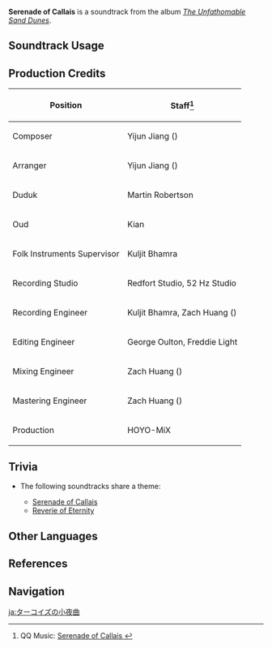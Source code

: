 {{Soundtrack Infobox
|image          = The Unfathomable Sand Dunes.png
|album          = The Unfathomable Sand Dunes
|disc           = 2
|number         = 77
|featured       =
|featured2      =
|featured3      =
|featured_disc  =
|featured_disc2 =
|featured_disc3 =
|youtube_id     = yJUUKCQW1uk
|spotify_id     = 2xe4iFHoyzhv01dJIr3yTh
|previous       = Elusive Elysium
|next           = Reverie of Eternity
}}
'''Serenade of Callais''' is a soundtrack from the album ''[[The Unfathomable Sand Dunes]]''.

==Soundtrack Usage==
{{Soundtrack Usage
|quest    = 
|location = Sobek Oasis//night;;Thamud Oasis//night
|domain   = 
}}

==Production Credits==
{| class="wikitable"
! Position
! Staff<ref>QQ Music: [https://y.qq.com/n/ryqq/songDetail/003UrKfT1mqXfm Serenade of Callais {{zh|绿松石的夜歌}}]</ref>
|-
! Composer
| Yijun Jiang ({{zh|姜以君}})
|-
! Arranger
| Yijun Jiang ({{zh|姜以君}})
|-
! Duduk
| Martin Robertson
|-
! Oud
| Kian
|-
! Folk Instruments Supervisor
| Kuljit Bhamra
|-
! Recording Studio
| Redfort Studio, 52&nbsp;Hz Studio
|-
! Recording Engineer
| Kuljit Bhamra, Zach Huang ({{zh|黄巍}})
|-
! Editing Engineer
| George Oulton, Freddie Light
|-
! Mixing Engineer
| Zach Huang ({{zh|黄巍}})
|-
! Mastering Engineer
| Zach Huang ({{zh|黄巍}})
|-
! Production
| HOYO-MiX
|}
<!--
==Gallery==
<gallery>
</gallery>
-->

==Trivia==
* <section begin="SobekOasisNightTheme" />The following soundtracks share a theme:
** [[Serenade of Callais]]
** [[Reverie of Eternity]] <section end="SobekOasisNightTheme" />

==Other Languages==
{{Other Languages
|en      = Serenade of Callais
|zhs     = 绿松石的夜歌
|zhs_rm  = Lǜsōngshí de Yègē
|zht     = 綠松石的夜歌
|zht_rm  = Lǜsōngshí de Yègē
|zh_tl   = Turquoise Serenade
|ja      = ターコイズの小夜曲
|ja_rm   = Taakoizu no Sayokyoku
|ja_tl   = Turquoise Serenade
}}

==References==
{{Reflist}}

==Navigation==
{{Soundtrack Navbox|The Unfathomable Sand Dunes}}

[[ja:ターコイズの小夜曲]]